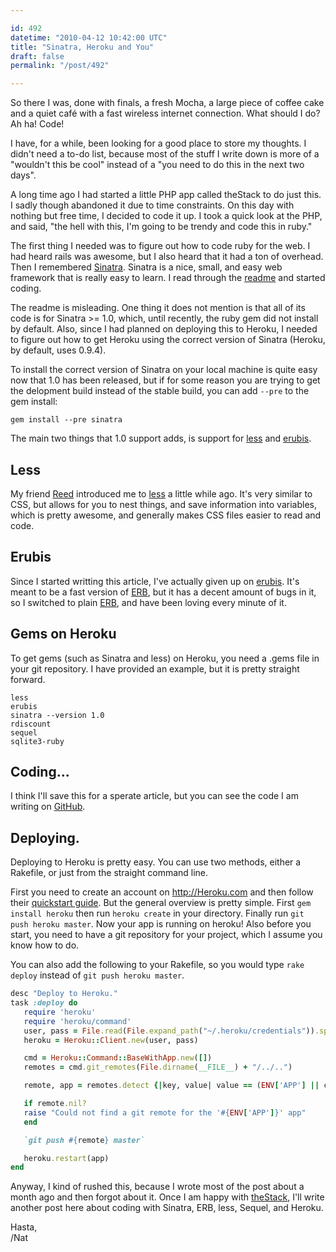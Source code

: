 ```yaml
---

id: 492
datetime: "2010-04-12 10:42:00 UTC"
title: "Sinatra, Heroku and You"
draft: false
permalink: "/post/492"

---
```


So there I was, done with finals, a fresh Mocha, a large piece of coffee cake
and a quiet café with a fast wireless internet connection. What should I do?
Ah ha! Code!

I have, for a while, been looking for a good place to store my thoughts. I
didn't need a to-do list, because most of the stuff I write down is more of a
"wouldn't this be cool" instead of a "you need to do this in the next two
days".

A long time ago I had started a little PHP app called theStack to do just this.
I sadly though abandoned it due to time constraints. On this day with nothing
but free time, I decided to code it up. I took a quick look at the PHP, and
said, "the hell with this, I'm going to be trendy and code this in ruby."

The first thing I needed was to figure out how to code ruby for the web. I had
heard rails was awesome, but I also heard that it had a ton of overhead. Then I
remembered [Sinatra][1]. Sinatra is a nice, small, and easy web framework that
is really easy to learn. I read through the [readme][2] and started coding.

The readme is misleading. One thing it does not mention is that all of its code
is for Sinatra >= 1.0, which, until recently, the ruby gem did not install by
default. Also, since I had planned on deploying this to Heroku, I needed to
figure out how to get Heroku using the correct version of Sinatra (Heroku, by
default, uses 0.9.4).

To install the correct version of Sinatra on your local machine is quite easy
now that 1.0 has been released, but if for some reason you are trying to get
the delopment build instead of the stable build, you can add `--pre` to the gem
install:

    gem install --pre sinatra

The main two things that 1.0 support adds, is support for [less][3] and [erubis][4].

## Less

My friend [Reed][5] introduced me to [less][3] a little while ago. It's very
similar to CSS, but allows for you to nest things, and save information into
variables, which is pretty awesome, and generally makes CSS files easier to
read and code.

## Erubis

Since I started writting this article, I've actually given up on [erubis][4].
It's meant to be a fast version of [ERB][8], but it has a decent amount of bugs
in it, so I switched to plain [ERB][8], and have been loving every minute of
it.

## Gems on Heroku

To get gems (such as Sinatra and less) on Heroku, you need a .gems file in your
git repository. I have provided an example, but it is pretty straight forward.

    less
    erubis
    sinatra --version 1.0
    rdiscount
    sequel
    sqlite3-ruby

## Coding...

I think I'll save this for a sperate article, but you can see the code I am
writing on [GitHub][6].

## Deploying.

Deploying to Heroku is pretty easy. You can use two methods, either a Rakefile,
or just from the straight command line.

First you need to create an account on <http://Heroku.com> and then follow their
[quickstart guide][7]. But the general overview is pretty simple. First
`gem install heroku` then run `heroku create` in your directory. Finally run
`git push heroku master`. Now your app is running on heroku! Also before you
start, you need to have a git repository for your project, which I assume you
know how to do.

You can also add the following to your Rakefile, so you would type
`rake deploy` instead of `git push heroku master`.

```ruby
desc "Deploy to Heroku."
task :deploy do
   require 'heroku'
   require 'heroku/command'
   user, pass = File.read(File.expand_path("~/.heroku/credentials")).split("\n")
   heroku = Heroku::Client.new(user, pass)

   cmd = Heroku::Command::BaseWithApp.new([])
   remotes = cmd.git_remotes(File.dirname(__FILE__) + "/../..")

   remote, app = remotes.detect {|key, value| value == (ENV['APP'] || cmd.app)}

   if remote.nil?
   raise "Could not find a git remote for the '#{ENV['APP']}' app"
   end

   `git push #{remote} master`

   heroku.restart(app)
end
```

Anyway, I kind of rushed this, because I wrote most of the post about a month
ago and then forgot about it. Once I am happy with [theStack][6], I'll write
another post here about coding with Sinatra, ERB, less, Sequel, and Heroku.

Hasta,  
/Nat

[1]: http://www.sinatrarb.com/
[2]: http://www.sinatrarb.com/intro
[3]: http://lesscss.org/
[4]: http://www.kuwata-lab.com/erubis/
[5]: http://www.reedmorse.com/
[6]: http://github.com/icco/thestack
[7]: http://docs.heroku.com/quickstart
[8]: http://www.ensta.fr/~diam/ruby/online/ruby-doc-stdlib/libdoc/erb/rdoc/classes/ERB.html



